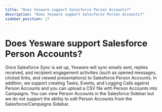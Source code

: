 ```yaml
---
title: "Does Yesware support Salesforce Person Accounts?"
description: "Does Yesware support Salesforce Person Accounts?"
sidebar_position: 17
---
```


# Does Yesware support Salesforce Person Accounts?

Once Salesforce Sync is set up, Yesware will sync emails sent, replies received, and recipient engagement activities (such as opened messages, clicked links, and viewed presentations) to Salesforce Person Accounts.
In addition, we support creating Tasks, Events, and Logging Calls against Person Accounts and you can upload a CSV file with Person Accounts into Campaigns.
You can *view* Person Accounts in the Salesforce Sidebar but we do not support the ability to *edit* Person Accounts from the Salesforce/Campaigns Sidebar.